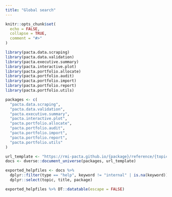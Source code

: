 ```yaml
---
title: "Global search"
---
```


```r
knitr::opts_chunk$set(
  echo = FALSE,
  collapse = TRUE,
  comment = "#>"
)
```

```r
library(pacta.data.scraping)
library(pacta.data.validation)
library(pacta.executive.summary)
library(pacta.interactive.plot)
library(pacta.portfolio.allocate)
library(pacta.portfolio.audit)
library(pacta.portfolio.import)
library(pacta.portfolio.report)
library(pacta.portfolio.utils)
```

```r
packages <- c(
  "pacta.data.scraping",
  "pacta.data.validation",
  "pacta.executive.summary",
  "pacta.interactive.plot",
  "pacta.portfolio.allocate",
  "pacta.portfolio.audit",
  "pacta.portfolio.import",
  "pacta.portfolio.report",
  "pacta.portfolio.utils"
)

url_template <- "https://rmi-pacta.github.io/{package}/reference/{topic}.html"
docs <- dverse::document_universe(packages, url_template)

exported_helpfiles <- docs %>% 
  dplyr::filter(type == "help", keyword != "internal" | is.na(keyword)) %>% 
  dplyr::select(topic, title, package)

exported_helpfiles %>% DT::datatable(escape = FALSE)
```

